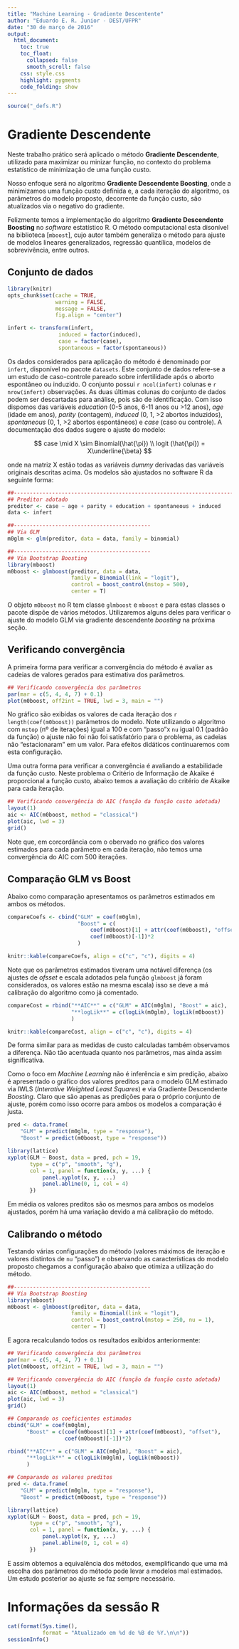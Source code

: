 ```yaml
---
title: "Machine Learning - Gradiente Descentente"
author: "Eduardo E. R. Junior - DEST/UFPR"
date: "30 de março de 2016"
output:
  html_document:
    toc: true
    toc_float:
      collapsed: false
      smooth_scroll: false
    css: style.css
    highlight: pygments
    code_folding: show
---
```


```r
source("_defs.R")
```

# Gradiente Descendente #

Neste trabalho prático será aplicado o método **Gradiente Descendente**,
utilizado para maximizar ou minizar função, no contexto do problema
estatístico de minimização de uma função custo.

Nosso enfoque será no algoritmo **Gradiente Descendente Boosting**, onde
a minimizamos uma função custo definida e, a cada iteração do algoritmo,
os parâmetros do modelo proposto, decorrente da função custo, são
atualizados via o negativo do gradiente.

Felizmente temos a implementação do algoritmo **Gradiente Descendente
Boosting** no _software_ estatístico R. O método computacional esta
disonível na biblioteca [`mboost`], cujo autor também generaliza o
método para ajuste de modelos lineares generalizados, regressão
quantílica, modelos de sobrevivência, entre outros.

## Conjunto de dados ##

```r

library(knitr)
opts_chunk$set(cache = TRUE,
               warning = FALSE,
               message = FALSE,
               fig.align = "center")

infert <- transform(infert,
                induced = factor(induced),
                case = factor(case),
                spontaneous = factor(spontaneous))

```

Os dados considerados para aplicação do método é denominado por
`infert`, disponível no pacote `datasets`. Este conjunto de dados
refere-se a um estudo de caso-controle pareado sobre infertilidade após
o aborto espontâneo ou induzido. O conjunto possui `r ncol(infert)`
colunas e `r nrow(infert)` observações. As duas últimas colunas do
conjunto de dados podem ser descartadas para análise, pois são de
identificação. Com isso dispomos das variáveis _education_ (0-5 anos,
6-11 anos ou >12 anos), _age_ (idade em anos), _parity_ (contagem),
_induced_ (0, 1, >2 abortos induzidos), _spontaneous_ (0, 1, >2 abortos
espontâneos) e _case_ (caso ou controle). A documentação dos dados
sugere o ajuste do modelo:

$$
case \mid X \sim Binomial(\hat{\pi}) \\
logit (\hat{\pi}) = X\underline{\beta}
$$

onde na matriz X estão todas as variáveis _dummy_ derivadas das
variáveis originais descritas acima. Os modelos são ajustados no
software R da seguinte forma:

```r

##----------------------------------------------------------------------
## Preditor adotado
preditor <- case ~ age + parity + education + spontaneous + induced
data <- infert

##-------------------------------------------
## Via GLM
m0glm <- glm(preditor, data = data, family = binomial)

##-------------------------------------------
## Via Bootstrap Boosting
library(mboost)
m0boost <- glmboost(preditor, data = data,
                    family = Binomial(link = "logit"),
                    control = boost_control(mstop = 500),
                    center = T)

```

O objeto `m0boost` no R tem classe `glmboost` e `mboost` e para estas
classes o pacote dispõe de vários métodos. Utilizaremos alguns deles
para verificar o ajuste do modelo GLM via gradiente descendente
_boosting_ na próxima seção.

## Verificando convergência ##

A primeira forma para verificar a convergência do método é avaliar as
cadeias de valores gerados para estimativa dos parâmetros.

```r

## Verificando convergência dos parâmetros
par(mar = c(5, 4, 4, 7) + 0.1)
plot(m0boost, off2int = TRUE, lwd = 3, main = "")

```

No gráfico são exibidas os valores de cada iteração dos
`r length(coef(m0boost))` parâmetros do modelo. Note utilizando o
algoritmo com `mstop` (nº de iterações) igual a 100 e com "passo"x `nu`
igual 0.1 (padrão da função) o ajuste não foi não foi satisfatório para
o problema, as cadeias não "estacionaram" em um valor. Para efeitos
didáticos continuaremos com esta configuração.

Uma outra forma para verificar a convergência é avaliando a estabilidade
da função custo. Neste problema o Critério de Informação de Akaike é
proporcional a função custo, abaixo temos a avaliação do critério de
Akaike para cada iteração.

```r

## Verificando convergência do AIC (função da função custo adotada)
layout(1)
aic <- AIC(m0boost, method = "classical")
plot(aic, lwd = 3)
grid()

```

Note que, em corcordância com o obervado no gráfico dos valores
estimados para cada parâmetro em cada iteração, não temos uma
convergência do AIC com 500 iterações.

## Comparação GLM vs Boost ##

Abaixo como comparação apresentamos os parâmetros estimados em ambos os
métodos.

```r

compareCoefs <- cbind("GLM" = coef(m0glm),
                      "Boost" = c(
                          coef(m0boost)[1] + attr(coef(m0boost), "offset"),
                          coef(m0boost)[-1])*2
                      )

knitr::kable(compareCoefs, align = c("c", "c"), digits = 4)

```

Note que os parâmetros estimados tiveram uma notável diferença (os
ajustes de _ofsset_ e escala adotados pela função `glmboost` já foram
considerados, os valores estão na mesma escala) isso se deve a má
calibração do algoritmo como já comentado.


```r

compareCost = rbind("**AIC**" = c("GLM" = AIC(m0glm), "Boost" = aic),
                    "**logLik**" = c(logLik(m0glm), logLik(m0boost))
                    )

knitr::kable(compareCost, align = c("c", "c"), digits = 4)

```

De forma similar para as medidas de custo calculadas também observamos a
diferença. Não tão acentuada quanto nos parâmetros, mas ainda assim
significativa.

Como o foco em _Machine Learning_ não é inferência e sim predição,
abaixo é apresentado o gráfico dos valores preditos para o modelo GLM
estimado via IWLS (_Interative Weighted Least Squares_) e via Gradiente
Descendente _Boosting_. Claro que são apenas as predições para o próprio
conjunto de ajuste, porém como isso ocorre para ambos os modelos a
comparação é justa.

```r

pred <- data.frame(
    "GLM" = predict(m0glm, type = "response"),
    "Boost" = predict(m0boost, type = "response"))

library(lattice)
xyplot(GLM ~ Boost, data = pred, pch = 19,
       type = c("p", "smooth", "g"),
       col = 1, panel = function(x, y, ...) {
           panel.xyplot(x, y, ...)
           panel.abline(0, 1, col = 4)
       })

```

Em média os valores preditos são os mesmos para ambos os modelos
ajustados, porém há uma variação devido a má calibração do método.

## Calibrando o método ##

Testando várias configurações do método (valores máximos de iteração e
valores distintos de `nu` "passo") e observando as características do
modelo proposto chegamos a configuração abaixo que otimiza a utilização
do método.

```r

##-------------------------------------------
## Via Bootstrap Boosting
library(mboost)
m0boost <- glmboost(preditor, data = data,
                    family = Binomial(link = "logit"),
                    control = boost_control(mstop = 250, nu = 1),
                    center = T)


```

E agora recalculando todos os resultados exibidos anteriormente:

```r

## Verificando convergência dos parâmetros
par(mar = c(5, 4, 4, 7) + 0.1)
plot(m0boost, off2int = TRUE, lwd = 3, main = "")

## Verificando convergência do AIC (função da função custo adotada)
layout(1)
aic <- AIC(m0boost, method = "classical")
plot(aic, lwd = 3)
grid()

## Comparando os coeficientes estimados
cbind("GLM" = coef(m0glm),
      "Boost" = c(coef(m0boost)[1] + attr(coef(m0boost), "offset"),
                  coef(m0boost)[-1])*2)

rbind("**AIC**" = c("GLM" = AIC(m0glm), "Boost" = aic),
      "**logLik**" = c(logLik(m0glm), logLik(m0boost))
      )

## Comparando os valores preditos
pred <- data.frame(
    "GLM" = predict(m0glm, type = "response"),
    "Boost" = predict(m0boost, type = "response"))

library(lattice)
xyplot(GLM ~ Boost, data = pred, pch = 19,
       type = c("p", "smooth", "g"),
       col = 1, panel = function(x, y, ...) {
           panel.xyplot(x, y, ...)
           panel.abline(0, 1, col = 4)
       })

```

E assim obtemos a equivalência dos métodos, exemplificando que uma má
escolha dos parâmetros do método pode levar a modelos mal estimados. Um
estudo posterior ao ajuste se faz sempre necessário.

# Informações da sessão R #

```r
cat(format(Sys.time(),
           format = "Atualizado em %d de %B de %Y.\n\n"))
sessionInfo()
```
